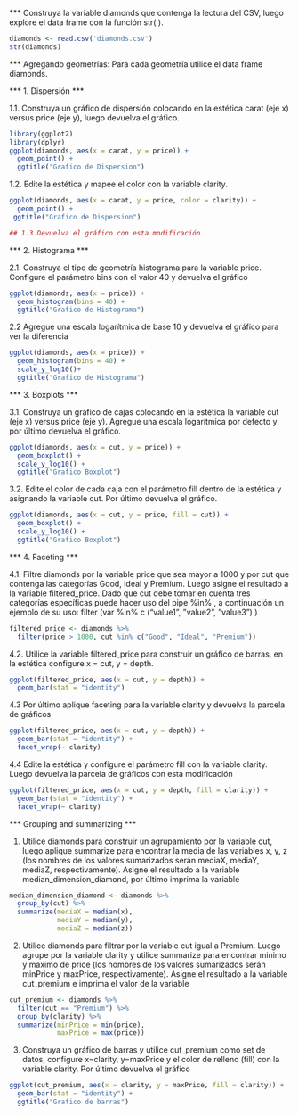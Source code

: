 *** Construya la variable diamonds que contenga la lectura del CSV, luego explore el data frame con
la función str( ).
```{r}
diamonds <- read.csv('diamonds.csv')
str(diamonds)
```
*** Agregando geometrías: Para cada geometría utilice el data frame diamonds.

*** 1. Dispersión ***

1.1. Construya un gráfico de dispersión colocando en la estética carat (eje x) versus price (eje y), luego devuelva el gráfico.

```{r}
library(ggplot2)
library(dplyr)
ggplot(diamonds, aes(x = carat, y = price)) +
  geom_point() +
  ggtitle("Grafico de Dispersion")
```

1.2. Edite la estética y mapee el color con la variable clarity.

```{r}
ggplot(diamonds, aes(x = carat, y = price, color = clarity)) +
  geom_point() +
 ggtitle("Grafico de Dispersion")

## 1.3 Devuelva el gráfico con esta modificación

```
*** 2. Histograma ***

2.1. Construya el tipo de geometría histograma para la variable price. Configure el
parámetro bins con el valor 40 y devuelva el gráfico

```{r}
ggplot(diamonds, aes(x = price)) +
  geom_histogram(bins = 40) +
  ggtitle("Grafico de Histograma")
```

2.2 Agregue una escala logarítmica de base 10 y devuelva el gráfico para ver la diferencia

```{r}
ggplot(diamonds, aes(x = price)) +
  geom_histogram(bins = 40) +
  scale_y_log10()+
  ggtitle("Grafico de Histograma")
```
*** 3. Boxplots ***

3.1. Construya un gráfico de cajas colocando en la estética la variable cut (eje x) versus price (eje y). Agregue una escala logarítmica por defecto y por último devuelva el gráfico.

```{r}
ggplot(diamonds, aes(x = cut, y = price)) +
  geom_boxplot() +
  scale_y_log10() +
  ggtitle("Grafico Boxplot")
```

3.2. Edite el color de cada caja con el parámetro fill dentro de la estética y asignando
la variable cut. Por último devuelva el gráfico.

```{r}
ggplot(diamonds, aes(x = cut, y = price, fill = cut)) +
  geom_boxplot() +
  scale_y_log10() +
  ggtitle("Grafico Boxplot")
```

*** 4. Faceting ***

4.1. Filtre diamonds por la variable price que sea mayor a 1000 y por cut que contenga las categorías Good, Ideal y Premium. Luego asigne el resultado a la variable filtered_price. Dado que cut debe tomar en cuenta tres categorías específicas puede hacer uso del pipe %in% , a continuación un ejemplo de su
uso: filter (var %in% c (“value1”, ”value2”, ”value3”) )

```{r}

filtered_price <- diamonds %>%
  filter(price > 1000, cut %in% c("Good", "Ideal", "Premium"))
```

4.2. Utilice la variable filtered_price para construir un gráfico de barras, en la estética
configure x = cut, y = depth.

```{r}
ggplot(filtered_price, aes(x = cut, y = depth)) +
  geom_bar(stat = "identity")
```

4.3 Por último aplique faceting para la variable clarity y devuelva la parcela de
gráficos

```{r}
ggplot(filtered_price, aes(x = cut, y = depth)) +
  geom_bar(stat = "identity") +
  facet_wrap(~ clarity)
```

4.4 Edite la estética y configure el parámetro fill con la variable clarity. Luego
devuelva la parcela de gráficos con esta modificación

```{r}
ggplot(filtered_price, aes(x = cut, y = depth, fill = clarity)) +
  geom_bar(stat = "identity") +
  facet_wrap(~ clarity)

```

*** Grouping and summarizing ***

1. Utilice diamonds para construir un agrupamiento por la variable cut, luego aplique summarize para encontrar la media de las variables x, y, z (los nombres de los valores sumarizados serán mediaX, mediaY, mediaZ, respectivamente). Asigne el resultado a la variable median_dimension_diamond, por último imprima la variable

```{r}
median_dimension_diamond <- diamonds %>%
  group_by(cut) %>%
  summarize(mediaX = median(x),
            mediaY = median(y),
            mediaZ = median(z))

```

2. Utilice diamonds para filtrar por la variable cut igual a Premium. Luego agrupe por la variable clarity y utilice summarize para encontrar minimo y maximo de price (los nombres de los valores sumarizados serán minPrice y maxPrice, respectivamente). Asigne el resultado a la variable cut_premium e imprima el valor de la variable

```{r}
cut_premium <- diamonds %>%
  filter(cut == "Premium") %>%
  group_by(clarity) %>%
  summarize(minPrice = min(price),
            maxPrice = max(price))

```

3. Construya un gráfico de barras y utilice cut_premium como set de datos, configure x=clarity, y=maxPrice y el color de relleno (fill) con la variable clarity. Por último devuelva el gráfico

```{r}
ggplot(cut_premium, aes(x = clarity, y = maxPrice, fill = clarity)) +
  geom_bar(stat = "identity") +
  ggtitle("Grafico de barras")

```


